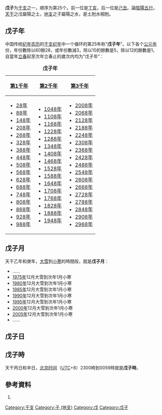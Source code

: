 {{Ganzhi-1}}

'''戊子'''为[[干支|干支]]之一，顺序为第25个。前一位是[[丁亥|丁亥]]，后一位是[[己丑|己丑]]。論[[陰陽|陰陽]][[五行|五行]]，[[天干|天干]]之戊屬陽之土，[[地支|地支]]之子屬陽之水，是土尅水相尅。

==戊子年==
中国传统[[纪年|纪年]][[农历|农历]]的[[干支纪年|干支纪年]]中一个循环的第25年称“'''戊子年'''”。以下各个[[公元|公元]][[年|年]]份，年份數除以60餘28，或年份數減3，除以10的餘數是5，除以12的餘數是1，自當年[[立春|立春]]起至次年立春止的歲次内均为“戊子年”：

{| class="wikitable"
|+'''戊子年'''
|-
![[第1千年|第1千年]]!![[第2千年|第2千年]]!![[第3千年|第3千年]]
|-
|
*[[28年|28年]]
*[[88年|88年]]
*[[148年|148年]]
*[[208年|208年]]
*[[268年|268年]]
*[[328年|328年]]
*[[388年|388年]]
*[[448年|448年]]
*[[508年|508年]]
*[[568年|568年]]
*[[628年|628年]]
*[[688年|688年]]
*[[748年|748年]]
*[[808年|808年]]
*[[868年|868年]]
*[[928年|928年]]
*[[988年|988年]]
|
*[[1048年|1048年]]
*[[1108年|1108年]]
*[[1168年|1168年]]
*[[1228年|1228年]]
*[[1288年|1288年]]
*[[1348年|1348年]]
*[[1408年|1408年]]
*[[1468年|1468年]]
*[[1528年|1528年]]
*[[1588年|1588年]]
*[[1648年|1648年]]
*[[1708年|1708年]]
*[[1768年|1768年]]
*[[1828年|1828年]]
*[[1888年|1888年]]
*[[1948年|1948年]]
|
*[[2008年|2008年]]
*[[2068年|2068年]]
*[[2128年|2128年]]
*[[2188年|2188年]]
*[[2248年|2248年]]
*[[2308年|2308年]]
*[[2368年|2368年]]
*[[2428年|2428年]]
*[[2488年|2488年]]
*[[2548年|2548年]]
*[[2608年|2608年]]
*[[2668年|2668年]]
*[[2728年|2728年]]
*[[2788年|2788年]]
*[[2848年|2848年]]
*[[2908年|2908年]]
*[[2968年|2968年]]
|}

==戊子月==
天干乙年和庚年，[[大雪|大雪]]到[[小寒|小寒]]的時間段，就是'''戊子月'''：

*……
*[[1975年|1975年]]12月大雪到次年1月小寒
*[[1980年|1980年]]12月大雪到次年1月小寒
*[[1985年|1985年]]12月大雪到次年1月小寒
*[[1990年|1990年]]12月大雪到次年1月小寒
*[[1995年|1995年]]12月大雪到次年1月小寒
*[[2000年|2000年]]12月大雪到次年1月小寒
*[[2005年|2005年]]12月大雪到次年1月小寒
*……

==戊子日==
{{平年干支紀日	
|J101=	26年、106年、186年、266年、346年、426年、506年、586年、666年、746年、826年、906年、986年、1066年、1146年、1226年、1306年、1386年、1466年、1546年、……
|J102=	83年、163年、243年、323年、403年、483年、563年、643年、723年、803年、883年、963年、1043年、1123年、1203年、1283年、1363年、1443年、1523年、1603年、……
|J103=	37年、117年、197年、277年、357年、437年、517年、597年、677年、757年、837年、917年、997年、1077年、1157年、1237年、1317年、1397年、1477年、1557年、……
|J104=	14年、94年、174年、254年、334年、414年、494年、574年、654年、734年、814年、894年、974年、1054年、1134年、1214年、1294年、1374年、1454年、1534年、1614年、……
|J105=	71年、151年、231年、311年、391年、471年、551年、631年、711年、791年、871年、951年、1031年、1111年、1191年、1271年、1351年、1431年、1511年、1591年、……
|J106=	25年、105年、185年、265年、345年、425年、505年、585年、665年、745年、825年、905年、985年、1065年、1145年、1225年、1305年、1385年、1465年、1545年、……
|J107=	82年、162年、242年、322年、402年、482年、562年、642年、722年、802年、882年、962年、1042年、1122年、1202年、1282年、1362年、1442年、1522年、1602年、……
|J108=	59年、139年、219年、299年、379年、459年、539年、619年、699年、779年、859年、939年、1019年、1099年、1179年、1259年、1339年、1419年、1499年、1579年、……
|J109=	13年、93年、173年、253年、333年、413年、493年、573年、653年、733年、813年、893年、973年、1053年、1133年、1213年、1293年、1373年、1453年、1533年、1613年、……
|J110=	70年、150年、230年、310年、390年、470年、550年、630年、710年、790年、870年、950年、1030年、1110年、1190年、1270年、1350年、1430年、1510年、1590年、……
|J111=	47年、127年、207年、287年、367年、447年、527年、607年、687年、767年、847年、927年、1007年、1087年、1167年、1247年、1327年、1407年、1487年、1567年、……
|J112=	81年、161年、241年、321年、401年、481年、561年、641年、721年、801年、881年、961年、1041年、1121年、1201年、1281年、1361年、1441年、1521年、1601年、……
|J113=	58年、138年、218年、298年、378年、458年、538年、618年、698年、778年、858年、938年、1018年、1098年、1178年、1258年、1338年、1418年、1498年、1578年、……
|J114=	35年、115年、195年、275年、355年、435年、515年、595年、675年、755年、835年、915年、995年、1075年、1155年、1235年、1315年、1395年、1475年、1555年、……
|J115=	69年、149年、229年、309年、389年、469年、549年、629年、709年、789年、869年、949年、1029年、1109年、1189年、1269年、1349年、1429年、1509年、1589年、……
|J116=	46年、126年、206年、286年、366年、446年、526年、606年、686年、766年、846年、926年、1006年、1086年、1166年、1246年、1326年、1406年、1486年、1566年、……
|J117=	23年、103年、183年、263年、343年、423年、503年、583年、663年、743年、823年、903年、983年、1063年、1143年、1223年、1303年、1383年、1463年、1543年、1623年、……
|J118=	57年、137年、217年、297年、377年、457年、537年、617年、697年、777年、857年、937年、1017年、1097年、1177年、1257年、1337年、1417年、1497年、1577年、……
|J119=	34年、114年、194年、274年、354年、434年、514年、594年、674年、754年、834年、914年、994年、1074年、1154年、1234年、1314年、1394年、1474年、1554年、……
|J120=	11年、91年、171年、251年、331年、411年、491年、571年、651年、731年、811年、891年、971年、1051年、1131年、1211年、1291年、1371年、1451年、1531年、1611年、……
|J121=	45年、125年、205年、285年、365年、445年、525年、605年、685年、765年、845年、925年、1005年、1085年、1165年、1245年、1325年、1405年、1485年、1565年、……
|J122=	22年、102年、182年、262年、342年、422年、502年、582年、662年、742年、822年、902年、982年、1062年、1142年、1222年、1302年、1382年、1462年、1542年、1622年、……
|J123=	79年、159年、239年、319年、399年、479年、559年、639年、719年、799年、879年、959年、1039年、1119年、1199年、1279年、1359年、1439年、1519年、1599年、……
|J124=	33年、113年、193年、273年、353年、433年、513年、593年、673年、753年、833年、913年、993年、1073年、1153年、1233年、1313年、1393年、1473年、1553年、……
|J125=	10年、90年、170年、250年、330年、410年、490年、570年、650年、730年、810年、890年、970年、1050年、1130年、1210年、1290年、1370年、1450年、1530年、1610年、……
|J126=	67年、147年、227年、307年、387年、467年、547年、627年、707年、787年、867年、947年、1027年、1107年、1187年、1267年、1347年、1427年、1507年、1587年、……
|J127=	21年、101年、181年、261年、341年、421年、501年、581年、661年、741年、821年、901年、981年、1061年、1141年、1221年、1301年、1381年、1461年、1541年、1621年、……
|J128=	78年、158年、238年、318年、398年、478年、558年、638年、718年、798年、878年、958年、1038年、1118年、1198年、1278年、1358年、1438年、1518年、1598年、……
|J129=	55年、135年、215年、295年、375年、455年、535年、615年、695年、775年、855年、935年、1015年、1095年、1175年、1255年、1335年、1415年、1495年、1575年、……
|J130=	9年、89年、169年、249年、329年、409年、489年、569年、649年、729年、809年、889年、969年、1049年、1129年、1209年、1289年、1369年、1449年、1529年、1609年、……
|J131=	66年、146年、226年、306年、386年、466年、546年、626年、706年、786年、866年、946年、1026年、1106年、1186年、1266年、1346年、1426年、1506年、1586年、……
|J201=	43年、123年、203年、283年、363年、443年、523年、603年、683年、763年、843年、923年、1003年、1083年、1163年、1243年、1323年、1403年、1483年、1563年、……
|J202=	77年、157年、237年、317年、397年、477年、557年、637年、717年、797年、877年、957年、1037年、1117年、1197年、1277年、1357年、1437年、1517年、1597年、……
|J203=	54年、134年、214年、294年、374年、454年、534年、614年、694年、774年、854年、934年、1014年、1094年、1174年、1254年、1334年、1414年、1494年、1574年、……
|J204=	31年、111年、191年、271年、351年、431年、511年、591年、671年、751年、831年、911年、991年、1071年、1151年、1231年、1311年、1391年、1471年、1551年、……
|J205=	65年、145年、225年、305年、385年、465年、545年、625年、705年、785年、865年、945年、1025年、1105年、1185年、1265年、1345年、1425年、1505年、1585年、……
|J206=	42年、122年、202年、282年、362年、442年、522年、602年、682年、762年、842年、922年、1002年、1082年、1162年、1242年、1322年、1402年、1482年、1562年、……
|J207=	19年、99年、179年、259年、339年、419年、499年、579年、659年、739年、819年、899年、979年、1059年、1139年、1219年、1299年、1379年、1459年、1539年、1619年、……
|J208=	53年、133年、213年、293年、373年、453年、533年、613年、693年、773年、853年、933年、1013年、1093年、1173年、1253年、1333年、1413年、1493年、1573年、……
|J209=	30年、110年、190年、270年、350年、430年、510年、590年、670年、750年、830年、910年、990年、1070年、1150年、1230年、1310年、1390年、1470年、1550年、……
|J210=	7年、87年、167年、247年、327年、407年、487年、567年、647年、727年、807年、887年、967年、1047年、1127年、1207年、1287年、1367年、1447年、1527年、1607年、……
|J211=	41年、121年、201年、281年、361年、441年、521年、601年、681年、761年、841年、921年、1001年、1081年、1161年、1241年、1321年、1401年、1481年、1561年、……
|J212=	18年、98年、178年、258年、338年、418年、498年、578年、658年、738年、818年、898年、978年、1058年、1138年、1218年、1298年、1378年、1458年、1538年、1618年、……
|J213=	75年、155年、235年、315年、395年、475年、555年、635年、715年、795年、875年、955年、1035年、1115年、1195年、1275年、1355年、1435年、1515年、1595年、……
|J214=	29年、109年、189年、269年、349年、429年、509年、589年、669年、749年、829年、909年、989年、1069年、1149年、1229年、1309年、1389年、1469年、1549年、……
|J215=	6年、86年、166年、246年、326年、406年、486年、566年、646年、726年、806年、886年、966年、1046年、1126年、1206年、1286年、1366年、1446年、1526年、1606年、……
|J216=	63年、143年、223年、303年、383年、463年、543年、623年、703年、783年、863年、943年、1023年、1103年、1183年、1263年、1343年、1423年、1503年、1583年、……
|J217=	17年、97年、177年、257年、337年、417年、497年、577年、657年、737年、817年、897年、977年、1057年、1137年、1217年、1297年、1377年、1457年、1537年、1617年、……
|J218=	74年、154年、234年、314年、394年、474年、554年、634年、714年、794年、874年、954年、1034年、1114年、1194年、1274年、1354年、1434年、1514年、1594年、……
|J219=	51年、131年、211年、291年、371年、451年、531年、611年、691年、771年、851年、931年、1011年、1091年、1171年、1251年、1331年、1411年、1491年、1571年、……
|J220=	5年、85年、165年、245年、325年、405年、485年、565年、645年、725年、805年、885年、965年、1045年、1125年、1205年、1285年、1365年、1445年、1525年、1605年、……
|J221=	62年、142年、222年、302年、382年、462年、542年、622年、702年、782年、862年、942年、1022年、1102年、1182年、1262年、1342年、1422年、1502年、1582年、……
|J222=	39年、119年、199年、279年、359年、439年、519年、599年、679年、759年、839年、919年、999年、1079年、1159年、1239年、1319年、1399年、1479年、1559年、……
|J223=	73年、153年、233年、313年、393年、473年、553年、633年、713年、793年、873年、953年、1033年、1113年、1193年、1273年、1353年、1433年、1513年、1593年、……
|J224=	50年、130年、210年、290年、370年、450年、530年、610年、690年、770年、850年、930年、1010年、1090年、1170年、1250年、1330年、1410年、1490年、1570年、……
|J225=	27年、107年、187年、267年、347年、427年、507年、587年、667年、747年、827年、907年、987年、1067年、1147年、1227年、1307年、1387年、1467年、1547年、……
|J226=	61年、141年、221年、301年、381年、461年、541年、621年、701年、781年、861年、941年、1021年、1101年、1181年、1261年、1341年、1421年、1501年、1581年、……
|J227=	38年、118年、198年、278年、358年、438年、518年、598年、678年、758年、838年、918年、998年、1078年、1158年、1238年、1318年、1398年、1478年、1558年、……
|J228=	15年、95年、175年、255年、335年、415年、495年、575年、655年、735年、815年、895年、975年、1055年、1135年、1215年、1295年、1375年、1455年、1535年、1615年、……
|J301=	49年、129年、209年、289年、369年、449年、529年、609年、689年、769年、849年、929年、1009年、1089年、1169年、1249年、1329年、1409年、1489年、1569年、……
|G101=	1605年、1685年、1731年、1834年、1937年、2017年、2097年
|G102=	1582年、1662年、1765年、1811年、1891年、1914年、1994年、2074年
|G103=	1639年、1742年、1845年、1971年、2051年
|G104=	1593年、1673年、1719年、1799年、1822年、1925年、2005年、2085年
|G105=	1650年、1753年、1879年、1902年、1982年、2062年
|G106=	1627年、1730年、1833年、1959年、2039年
|G107=	1661年、1707年、1787年、1810年、1890年、1913年、1993年、2073年
|G108=	1638年、1741年、1867年、1970年、2050年
|G109=	1615年、1695年、1718年、1798年、1821年、1947年、2027年
|G110=	1649年、1775年、1878年、1901年、1981年、2061年
|G111=	1626年、1729年、1855年、1958年、2038年
|G112=	1603年、1683年、1706年、1786年、1809年、1889年、1935年、2015年、2095年
|G113=	1637年、1763年、1866年、1969年、2049年
|G114=	1614年、1694年、1717年、1797年、1843年、1946年、2026年
|G115=	1591年、1671年、1774年、1877年、1900年、1923年、2003年、2083年
|G116=	1625年、1751年、1854年、1957年、2037年
|G117=	1602年、1682年、1705年、1785年、1831年、1934年、2014年、2094年
|G118=	1659年、1762年、1865年、1911年、1991年、2071年
|G119=	1613年、1693年、1739年、1842年、1945年、2025年
|G120=	1590年、1670年、1773年、1819年、1899年、1922年、2002年、2082年
|G121=	1647年、1750年、1853年、1979年、2059年
|G122=	1601年、1681年、1727年、1830年、1933年、2013年、2093年
|G123=	1658年、1761年、1807年、1887年、1910年、1990年、2070年
|G124=	1635年、1738年、1841年、1967年、2047年
|G125=	1589年、1669年、1715年、1795年、1818年、1898年、1921年、2001年、2081年
|G126=	1646年、1749年、1875年、1978年、2058年
|G127=	1623年、1726年、1829年、1955年、2035年
|G128=	1657年、1703年、1783年、1806年、1886年、1909年、1989年、2069年
|G129=	1634年、1737年、1863年、1966年、2046年
|G130=	1611年、1691年、1714年、1794年、1817年、1897年、1943年、2023年
|G131=	1645年、1771年、1874年、1977年、2057年
|G201=	1622年、1725年、1851年、1954年、2034年
|G202=	1599年、1679年、1702年、1782年、1805年、1885年、1931年、2011年、2091年
|G203=	1633年、1759年、1862年、1965年、2045年
|G204=	1610年、1690年、1713年、1793年、1839年、1942年、2022年
|G205=	1587年、1667年、1770年、1873年、1919年、1999年、2079年
|G206=	1621年、1747年、1850年、1953年、2033年
|G207=	1598年、1678年、1701年、1781年、1827年、1930年、2010年、2090年
|G208=	1655年、1758年、1861年、1907年、1987年、2067年
|G209=	1609年、1689年、1735年、1838年、1941年、2021年
|G210=	1586年、1666年、1769年、1815年、1895年、1918年、1998年、2078年
|G211=	1643年、1746年、1849年、1975年、2055年
|G212=	1597年、1677年、1700年、1723年、1826年、1929年、2009年、2089年
|G213=	1654年、1757年、1803年、1883年、1906年、1986年、2066年
|G214=	1631年、1734年、1837年、1963年、2043年
|G215=	1585年、1665年、1711年、1791年、1814年、1894年、1917年、1997年、2077年、2100年
|G216=	1642年、1745年、1871年、1974年、2054年
|G217=	1619年、1699年、1722年、1825年、1951年、2031年
|G218=	1653年、1779年、1802年、1882年、1905年、1985年、2065年
|G219=	1630年、1733年、1859年、1962年、2042年
|G220=	1607年、1687年、1710年、1790年、1813年、1893年、1939年、2019年、2099年
|G221=	1641年、1767年、1870年、1973年、2053年
|G222=	1618年、1698年、1721年、1847年、1950年、2030年
|G223=	1595年、1675年、1778年、1801年、1881年、1927年、2007年、2087年
|G224=	1629年、1755年、1858年、1961年、2041年
|G225=	1606年、1686年、1709年、1789年、1835年、1938年、2018年、2098年
|G226=	1583年、1663年、1766年、1869年、1915年、1995年、2075年
|G227=	1617年、1697年、1743年、1846年、1949年、2029年
|G228=	1594年、1674年、1777年、1800年、1823年、1926年、2006年、2086年
|G301=	1651年、1754年、1857年、1903年、1983年、2063年
}}	
	
{{閏年干支紀日	
|J101=	無
|J102=	無
|J103=	60年、140年、220年、300年、380年、460年、540年、620年、700年、780年、860年、940年、1020年、1100年、1180年、1260年、1340年、1420年、1500年、1580年、……
|J104=	無
|J105=	無
|J106=	48年、128年、208年、288年、368年、448年、528年、608年、688年、768年、848年、928年、1008年、1088年、1168年、1248年、1328年、1408年、1488年、1568年、……
|J107=	無
|J108=	無
|J109=	36年、116年、196年、276年、356年、436年、516年、596年、676年、756年、836年、916年、996年、1076年、1156年、1236年、1316年、1396年、1476年、1556年、……
|J110=	無
|J111=	無
|J112=	24年、104年、184年、264年、344年、424年、504年、584年、664年、744年、824年、904年、984年、1064年、1144年、1224年、1304年、1384年、1464年、1544年、……
|J113=	無
|J114=	無
|J115=	12年、92年、172年、252年、332年、412年、492年、572年、652年、732年、812年、892年、972年、1052年、1132年、1212年、1292年、1372年、1452年、1532年、……
|J116=	無
|J117=	無
|J118=	80年、160年、240年、320年、400年、480年、560年、640年、720年、800年、880年、960年、1040年、1120年、1200年、1280年、1360年、1440年、1520年、1600年、……
|J119=	無
|J120=	無
|J121=	68年、148年、228年、308年、388年、468年、548年、628年、708年、788年、868年、948年、1028年、1108年、1188年、1268年、1348年、1428年、1508年、1588年、……
|J122=	無
|J123=	無
|J124=	56年、136年、216年、296年、376年、456年、536年、616年、696年、776年、856年、936年、1016年、1096年、1176年、1256年、1336年、1416年、1496年、1576年、……
|J125=	無
|J126=	無
|J127=	44年、124年、204年、284年、364年、444年、524年、604年、684年、764年、844年、924年、1004年、1084年、1164年、1244年、1324年、1404年、1484年、1564年、……
|J128=	無
|J129=	無
|J130=	32年、112年、192年、272年、352年、432年、512年、592年、672年、752年、832年、912年、992年、1072年、1152年、1232年、1312年、1392年、1472年、1552年、……
|J131=	無
|J201=	無
|J202=	20年、100年、180年、260年、340年、420年、500年、580年、660年、740年、820年、900年、980年、1060年、1140年、1220年、1300年、1380年、1460年、1540年、……
|J203=	無
|J204=	無
|J205=	8年、88年、168年、248年、328年、408年、488年、568年、648年、728年、808年、888年、968年、1048年、1128年、1208年、1288年、1368年、1448年、1528年、……
|J206=	無
|J207=	無
|J208=	76年、156年、236年、316年、396年、476年、556年、636年、716年、796年、876年、956年、1036年、1116年、1196年、1276年、1356年、1436年、1516年、1596年、……
|J209=	無
|J210=	無
|J211=	64年、144年、224年、304年、384年、464年、544年、624年、704年、784年、864年、944年、1024年、1104年、1184年、1264年、1344年、1424年、1504年、1584年、……
|J212=	無
|J213=	無
|J214=	52年、132年、212年、292年、372年、452年、532年、612年、692年、772年、852年、932年、1012年、1092年、1172年、1252年、1332年、1412年、1492年、1572年、……
|J215=	無
|J216=	無
|J217=	40年、120年、200年、280年、360年、440年、520年、600年、680年、760年、840年、920年、1000年、1080年、1160年、1240年、1320年、1400年、1480年、1560年、……
|J218=	無
|J219=	無
|J220=	28年、108年、188年、268年、348年、428年、508年、588年、668年、748年、828年、908年、988年、1068年、1148年、1228年、1308年、1388年、1468年、1548年、……
|J221=	無
|J222=	無
|J223=	16年、96年、176年、256年、336年、416年、496年、576年、656年、736年、816年、896年、976年、1056年、1136年、1216年、1296年、1376年、1456年、1536年、……
|J224=	無
|J225=	無
|J226=	84年、164年、244年、324年、404年、484年、564年、644年、724年、804年、884年、964年、1044年、1124年、1204年、1284年、1364年、1444年、1524年、1604年、……
|J227=	無
|J228=	無
|J229=	72年、152年、232年、312年、392年、472年、552年、632年、712年、792年、872年、952年、1032年、1112年、1192年、1272年、1352年、1432年、1512年、1592年、……
|G101=	1628年、1960年、2040年
|G102=	1708年、1788年
|G103=	1868年
|G104=	1616年、1696年、1948年、2028年
|G105=	1776年
|G106=	1856年
|G107=	1604年、1684年、1936年、2016年、2096年
|G108=	1764年
|G109=	1844年
|G110=	1592年、1672年、1924年、2004年、2084年
|G111=	1752年
|G112=	1832年
|G113=	1660年、1912年、1992年、2072年
|G114=	1740年
|G115=	1820年
|G116=	1648年、1980年、2060年
|G117=	1728年
|G118=	1808年、1888年、2068年
|G119=	1636年、1968年、2048年
|G120=	1716年、1796年
|G121=	1876年
|G122=	1624年、1956年、2036年
|G123=	1704年、1784年
|G124=	1864年
|G125=	1612年、1692年、1944年、2024年
|G126=	1772年
|G127=	1852年
|G128=	1600年、1680年、1932年、2012年、2092年
|G129=	1760年
|G130=	1840年
|G131=	1588年、1668年、1920年、2000年、2080年
|G201=	1748年
|G202=	1828年
|G203=	1656年、1908年、1988年、2068年
|G204=	1736年
|G205=	1816年、1896年
|G206=	1644年、1976年、2056年
|G207=	1724年
|G208=	1804年、1884年、2064年
|G209=	1632年、1964年、2044年
|G210=	1712年、1792年
|G211=	1872年
|G212=	1620年、1952年、2032年
|G213=	1780年
|G214=	1860年
|G215=	1608年、1688年、1940年、2020年
|G216=	1768年
|G217=	1848年
|G218=	1596年、1676年、1928年、2008年、2088年
|G219=	1756年
|G220=	1836年
|G221=	1584年、1664年、1916年、1996年、2076年
|G222=	1744年
|G223=	1824年
|G224=	1652年、1904年、1984年、2064年
|G225=	1732年
|G226=	1812年、1892年、2072年
|G227=	1640年、1972年、2052年
|G228=	1720年
|G229=	1880年
}}	

==戊子時==
天干丙日和辛日，[[北京时间|北京时间]]（[[协调世界时|UTC]]+8）2300時到0059時就是'''戊子時'''。

==參考資料==
#{{中西曆轉換}}

[[Category:干支|Category:干支]]
[[Category:子_(地支)|Category:子 (地支)]]
[[Category:戊|Category:戊]]
[[Category:戊子|Category:戊子]]